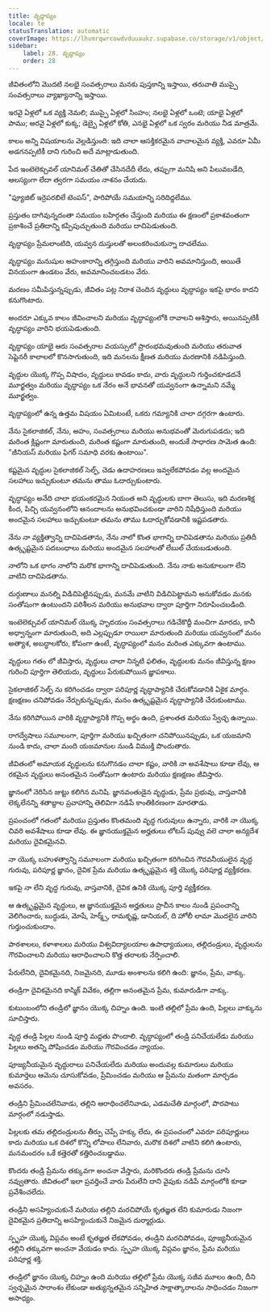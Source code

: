 ```yaml
---
title: వృద్ధాప్యం
locale: te
statusTranslation: automatic
coverImage: https://lhvmrqwrcowdvduuaukz.supabase.co/storage/v1/object/public/strapi-uploads/small_cover-educacion-fundamental.webp-2d51a7828a2b1309555be27f7e2a61a0.webp
sidebar:
    label: 28. వృద్ధాప్యం
    order: 28
---
```

జీవితంలోని మొదటి నలభై సంవత్సరాలు మనకు పుస్తకాన్ని ఇస్తాయి, తరువాతి ముప్పై సంవత్సరాలు వ్యాఖ్యానాన్ని ఇస్తాయి.

ఇరవై ఏళ్లలో ఒక వ్యక్తి నెమలి; ముప్పై ఏళ్లలో సింహం; నలభై ఏళ్లలో ఒంటె; యాభై ఏళ్లలో పాము; అరవై ఏళ్లలో కుక్క; డెబ్బై ఏళ్లలో కోతి, ఎనభై ఏళ్లలో ఒక స్వరం మరియు నీడ మాత్రమే.

కాలం అన్ని విషయాలను వెల్లడిస్తుంది: ఇది చాలా ఆసక్తికరమైన వాచాలమైన వ్యక్తి, ఎవరూ ఏమీ అడగనప్పటికీ దాని గురించి అదే మాట్లాడుతుంది.

పేద ఇంటెలెక్చువల్ యానిమల్ చేతితో చేసినదేదీ లేదు, తప్పుగా మనిషి అని పిలువబడేది, ఆలస్యంగా లేదా త్వరగా సమయం నాశనం చేయదు.

"ఫ్యూజిట్ ఇర్రెపరబిలే టెంపస్", పారిపోయే సమయాన్ని సరిదిద్దలేము.

ప్రస్తుతం దాగివున్నదంతా సమయం బహిర్గతం చేస్తుంది మరియు ఈ క్షణంలో ప్రకాశవంతంగా ప్రకాశించే ప్రతిదాన్ని కప్పిపుచ్చుతుంది మరియు దాచిపెడుతుంది.

వృద్ధాప్యం ప్రేమలాంటిది, యవ్వన దుస్తులతో అలంకరించుకున్నా దాచలేము.

వృద్ధాప్యం మనుషుల అహంకారాన్ని తగ్గిస్తుంది మరియు వారిని అవమానిస్తుంది, అయితే వినయంగా ఉండటం వేరు, అవమానించబడటం వేరు.

మరణం సమీపిస్తున్నప్పుడు, జీవితం పట్ల నిరాశ చెందిన వృద్ధులు వృద్ధాప్యం ఇకపై భారం కాదని కనుగొంటారు.

అందరూ ఎక్కువ కాలం జీవించాలని మరియు వృద్ధాప్యంలోకి రావాలని ఆశిస్తారు, అయినప్పటికీ వృద్ధాప్యం వారిని భయపెడుతుంది.

వృద్ధాప్యం యాభై ఆరు సంవత్సరాల వయస్సులో ప్రారంభమవుతుంది మరియు తరువాత సెప్టెనరీ కాలాలలో కొనసాగుతుంది, ఇది మనలను క్షీణత మరియు మరణానికి నడిపిస్తుంది.

వృద్ధుల యొక్క గొప్ప విషాదం, వృద్ధులు కావడం కాదు, వారు వృద్ధులని గుర్తించకూడదనే మూర్ఖత్వం మరియు వృద్ధాప్యం ఒక నేరం అనే భావనతో యవ్వనంగా ఉన్నామని నమ్మే మూర్ఖత్వం.

వృద్ధాప్యంలో ఉన్న ఉత్తమ విషయం ఏమిటంటే, ఒకరు గమ్యానికి చాలా దగ్గరగా ఉంటారు.

నేను సైకలాజికల్, నేను, అహం, సంవత్సరాలు మరియు అనుభవంతో మెరుగుపడదు; ఇది మరింత క్లిష్టంగా మారుతుంది, మరింత కష్టంగా మారుతుంది, అందుకే సాధారణ సామెత ఉంది: "జీనియస్ మరియు ఫిగర్ సమాధి వరకు ఉంటాయి".

కష్టమైన వృద్ధుల సైకలాజికల్ సెల్ఫ్, చెడు ఉదాహరణలు ఇవ్వలేకపోవడం వల్ల అందమైన సలహాలు ఇచ్చుకుంటూ తమను తాము ఓదార్చుకుంటారు.

వృద్ధాప్యం అనేది చాలా భయంకరమైన నియంత అని వృద్ధులకు బాగా తెలుసు, ఇది మరణశిక్ష కింద, పిచ్చి యవ్వనంలోని ఆనందాలను అనుభవించకుండా వారిని నిషేధిస్తుంది మరియు అందమైన సలహాలు ఇచ్చుకుంటూ తమను తాము ఓదార్చుకోవడానికి ఇష్టపడతారు.

నేను నా వ్యక్తిత్వాన్ని దాచిపెడతాను, నేను నాలో కొంత భాగాన్ని దాచిపెడతాను మరియు ప్రతిదీ ఉత్కృష్టమైన పదబంధాలు మరియు అందమైన సలహాలతో లేబుల్ చేయబడుతుంది.

నాలోని ఒక భాగం నాలోని మరొక భాగాన్ని దాచిపెడుతుంది. నేను నాకు అనుకూలంగా లేని వాటిని దాచిపెడతాను.

దుర్గుణాలు మనల్ని విడిచిపెట్టినప్పుడు, మనమే వాటిని విడిచిపెట్టామని అనుకోవడం మనకు సంతోషంగా ఉంటుందని పరిశీలన మరియు అనుభవాల ద్వారా పూర్తిగా నిరూపించబడింది.

ఇంటెలెక్చువల్ యానిమల్ యొక్క హృదయం సంవత్సరాలు గడిచేకొద్దీ మంచిగా మారదు, కానీ అధ్వాన్నంగా మారుతుంది, అది ఎల్లప్పుడూ రాయిలా మారుతుంది మరియు యవ్వనంలో మనం అత్యాశ, అబద్ధాలకోరు, కోపంగా ఉంటే, వృద్ధాప్యంలో మనం మరింత ఎక్కువగా ఉంటాము.

వృద్ధులు గతం లో జీవిస్తారు, వృద్ధులు చాలా నిన్నటి ఫలితం, వృద్ధులకు మనం జీవిస్తున్న క్షణం గురించి పూర్తిగా తెలియదు, వృద్ధులు పేరుకుపోయిన జ్ఞాపకాలు.

సైకలాజికల్ సెల్ఫ్ ను కరిగించడం ద్వారా పరిపూర్ణ వృద్ధాప్యానికి చేరుకోవడానికి ఏకైక మార్గం. క్షణక్షణం చనిపోవడం నేర్చుకున్నప్పుడు, మనం ఉత్కృష్టమైన వృద్ధాప్యానికి చేరుకుంటాము.

నేను కరిగిపోయిన వారికి వృద్ధాప్యానికి గొప్ప అర్థం ఉంది, ప్రశాంతత మరియు స్వేచ్ఛ ఉన్నాయి.

రాగద్వేషాలు సమూలంగా, పూర్తిగా మరియు ఖచ్చితంగా చనిపోయినప్పుడు, ఒక యజమాని నుండి కాదు, చాలా మంది యజమానుల నుండి విముక్తి పొందుతారు.

జీవితంలో అమాయక వృద్ధులను కనుగొనడం చాలా కష్టం, వారికి నా అవశేషాలు కూడా లేవు, ఆ రకమైన వృద్ధులు అనంతమైన సంతోషంగా ఉంటారు మరియు క్షణక్షణం జీవిస్తారు.

జ్ఞానంలో నెరిసిన జుట్టు కలిగిన మనిషి. జ్ఞానవంతుడైన వృద్ధుడు, ప్రేమ ప్రభువు, వాస్తవానికి లెక్కలేనన్ని శతాబ్దాల ప్రవాహాన్ని తెలివిగా నడిపే కాంతికిరణంగా మారతాడు.

ప్రపంచంలో గతంలో మరియు ప్రస్తుతం కొంతమంది వృద్ధ గురువులు ఉన్నారు, వారికి నా యొక్క చివరి అవశేషాలు కూడా లేవు. ఈ జ్ఞానయుక్తమైన అర్హతులు లోటస్ పువ్వు వలె చాలా అన్యదేశ మరియు దైవికమైనవి.

నా యొక్క బహుళత్వాన్ని సమూలంగా మరియు ఖచ్చితంగా కరిగించిన గౌరవనీయులైన వృద్ధ గురువు, పరిపూర్ణ జ్ఞానం, దైవిక ప్రేమ మరియు ఉత్కృష్టమైన శక్తి యొక్క పరిపూర్ణ వ్యక్తీకరణ.

ఇకపై నా లేని వృద్ధ గురువు, వాస్తవానికి, దైవిక ఉనికి యొక్క పూర్తి వ్యక్తీకరణ.

ఆ ఉత్కృష్టమైన వృద్ధులు, ఆ జ్ఞానయుక్తమైన అర్హతులు ప్రాచీన కాలం నుండి ప్రపంచాన్ని వెలిగించారు, బుద్ధుడు, మోషే, హెర్మ్స్, రామకృష్ణ, డానియల్, ది హోలీ లామా మొదలైన వారిని గుర్తుంచుకుందాం.

పాఠశాలలు, కళాశాలలు మరియు విశ్వవిద్యాలయాల ఉపాధ్యాయులు, తల్లిదండ్రులు, వృద్ధులను గౌరవించాలని మరియు ఆరాధించాలని కొత్త తరాలకు నేర్పించాలి.

పేరులేనిది, దైవికమైనది, నిజమైనది, మూడు అంశాలను కలిగి ఉంది: జ్ఞానం, ప్రేమ, వాక్కు.

తండ్రిగా దైవికమైనది కాస్మిక్ వివేకం, తల్లిగా అనంతమైన ప్రేమ, కుమారుడిగా వాక్కు.

కుటుంబంలోని తండ్రిలో జ్ఞానం యొక్క చిహ్నం ఉంది. ఇంటి తల్లిలో ప్రేమ ఉంది, పిల్లలు వాక్కును సూచిస్తారు.

వృద్ధ తండ్రి పిల్లల నుండి పూర్తి మద్దతు పొందాలి. వృద్ధాప్యంలో తండ్రి పనిచేయలేడు మరియు పిల్లలు అతన్ని పోషించడం మరియు గౌరవించడం న్యాయం.

పూజ్యనీయమైన వృద్ధురాలు పనిచేయలేదు మరియు అందువల్ల కుమారులు మరియు కుమార్తెలు ఆమెను చూసుకోవడం, ప్రేమించడం మరియు ఆ ప్రేమను మతంగా మార్చడం అవసరం.

తండ్రిని ప్రేమించలేనివాడు, తల్లిని ఆరాధించలేనివాడు, ఎడమచేతి మార్గంలో, పొరపాటు మార్గంలో నడుస్తాడు.

పిల్లలకు తమ తల్లిదండ్రులను తీర్పు చెప్పే హక్కు లేదు, ఈ ప్రపంచంలో ఎవరూ పరిపూర్ణులు కాదు మరియు ఒక దిశలో కొన్ని లోపాలు లేనివారు, మరొక దిశలో వాటిని కలిగి ఉంటారు, మనమందరం ఒకే కత్తెరతో కత్తిరించబడ్డాము.

కొందరు తండ్రి ప్రేమను తక్కువగా అంచనా వేస్తారు, మరికొందరు తండ్రి ప్రేమను చూసి నవ్వుతారు. జీవితంలో ఇలా ప్రవర్తించే వారు పేరులేని దాని వైపుకు నడిపే మార్గంలోకి కూడా ప్రవేశించలేదు.

తండ్రిని అసహ్యించుకునే మరియు తల్లిని మరచిపోయే కృతజ్ఞత లేని కుమారుడు నిజంగా దైవికమైన ప్రతిదాన్ని అసహ్యించుకునే నిజమైన దుర్మార్గుడు.

స్పృహ యొక్క విప్లవం అంటే కృతజ్ఞత లేకపోవడం, తండ్రిని మరచిపోవడం, పూజ్యనీయమైన తల్లిని తక్కువగా అంచనా వేయడం కాదు. స్పృహ యొక్క విప్లవం జ్ఞానం, ప్రేమ మరియు పరిపూర్ణ శక్తి.

తండ్రిలో జ్ఞానం యొక్క చిహ్నం ఉంది మరియు తల్లిలో ప్రేమ యొక్క సజీవ మూలం ఉంది, దీని స్వచ్ఛమైన సారాంశం లేకుండా అత్యున్నతమైన సన్నిహిత సాక్షాత్కారాలను సాధించడం నిజంగా అసాధ్యం.

